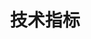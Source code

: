 ---
title: '技术指标'
openapi: '/api-reference/market-data/bonds/zh/openapi.yaml GET /market-data/v1/bonds/technical-indicators'
---
